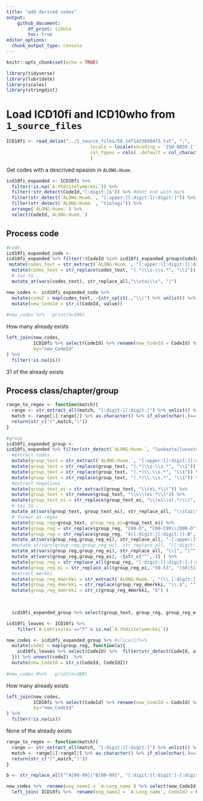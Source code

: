 ```yaml
---
title: "add derived codes"
output: 
    github_document:
        df_print: tibble
        toc: true
editor_options: 
  chunk_output_type: console
---
```


```r
knitr::opts_chunk$set(echo = TRUE)

library(tidyverse)
library(lubridate)
library(scales)
library(stringdist)
```


# Load ICD10fi and ICD10who from `1_source_files`

```r

ICD10fi <- read_delim("../1_source_files/58_1471433699473.txt", ";", 
                               locale = locale(encoding = 'ISO-8859-1'),
                               col_types = cols( .default = col_character() )
                               )

```

Get codes with a descrived epasion in `ALONG:Huom.`

```r
icd10fi_expanded <- ICD10fi %>% 
  filter(!is.na(`A:Yhdistelymerkki`)) %>% 
  filter(!str_detect(CodeId,"[:digit:]$")) %>% #dont end with mark
  filter(str_detect(`ALONG:Huom.`, "[:upper:][:digit:][:digit:]")) %>% 
  filter(str_detect(`ALONG:Huom.`, "tiologi")) %>% 
  arrange(`ALONG:Huom.`) %>% 
  select(CodeId,`ALONG:Huom.`) 
```



## Process code
```r
#code
icd10fi_expanded_code <- 
icd10fi_expanded %>% filter(!(CodeId %in% icd10fi_expanded_group$CodeId)) %>% 
 mutate(codes_text = str_extract(`ALONG:Huom.`, "[:upper:][:digit:][:digit:].*")) %>% 
  mutate(codes_text = str_replace(codes_text, "(.*)\\s-\\s.*", "\\1")) %>% 
  # tai to , 
  mutate_at(vars(codes_text), str_replace_all,"\\stai\\s", "|")
```

```r
new_codes <- icd10fi_expanded_code %>% 
  mutate(code2 = map(codes_text, ~{str_split(.,"\\|") %>% unlist() %>% as_tibble()})) %>% unnest(code2) %>% 
  mutate(new_CodeId = str_c(CodeId, value))
  
#new_codes %>%   print(n=300)

```

How many already exists
```r
left_join(new_codes, 
          ICD10fi %>% select(CodeId) %>% rename(new_CodeId = CodeId) %>% mutate(is=TRUE), 
          by="new_CodeId"
) %>%
  filter(!is.na(is))
```
31 of the already exists 





## Process class/chapter/group
```r
range_to_regex <- function(match){
  range <- str_extract_all(match, "[:digit:][:digit:]") %>% unlist() %>% as.integer()
  match <- range[1]:range[2] %>% as.character() %>% if_else(nchar(.)==1, str_c("0",.),.) %>% str_c(collapse = "|")
  return(str_c("(",match,")"))
}

#group
icd10fi_expanded_group <- 
icd10fi_expanded %>% filter(str_detect(`ALONG:Huom.`, "luokasta|luvusta|ryhmistä|ryhmästä|rymistä")) %>% 
  #extract codes
  mutate(group_text = str_extract(`ALONG:Huom.`, "[:upper:][:digit:][:digit:].*")) %>% 
  mutate(group_text = str_replace(group_text, "(.*)\\s-\\s.*", "\\1")) %>% 
  mutate(group_text = str_replace(group_text, "(.*)\\.\\s.*", "\\1")) %>% 
  mutate(group_text = str_replace(group_text, "(.*)\\.\\s.*", "\\1")) %>% 
  #extract negations
  mutate(group_text_ei = str_extract(group_text, "\\(ei.*\\)")) %>% 
  mutate(group_text = str_remove(group_text, "\\s\\(ei.*\\)")) %>% 
  mutate(group_text_ei = str_replace(group_text_ei, "\\(ei\\s(.*)\\)", "\\1")) %>% 
  # tai to , 
  mutate_at(vars(group_text, group_text_ei), str_replace_all, "\\stai\\sryhmistä\\s|\\stai\\sryhmästä\\s|,\\s|\\stai\\s", "|") %>%
  # format as regex
  mutate(group_reg=group_text, group_reg_ei=group_text_ei) %>% 
  mutate(group_reg = str_replace(group_reg, "C00-D", "C00-C99\\|D00-D")) %>% 
  mutate(group_reg = str_replace(group_reg, "A([:digit:][:digit:])-B", "A\\1-A99\\|B00-B")) %>% 
  mutate_at(vars(group_reg,group_reg_ei), str_replace_all, "-[:upper:]", "-" ) %>% 
  #mutate_at(vars(group_reg,group_reg_ei), str_replace_all, "([:digit:][:digit:]-[:digit:][:digit:])", "\\[\\1\\]" ) %>% 
  mutate_at(vars(group_reg,group_reg_ei), str_replace_all, "\\|", "|^" ) %>% 
  mutate_at(vars(group_reg,group_reg_ei), ~{str_c("^",.)} ) %>% 
  mutate(group_reg = str_replace_all(group_reg, "[:digit:][:digit:]-[:digit:][:digit:]", range_to_regex)) %>% 
  mutate(group_reg_ei = str_replace_all(group_reg_ei, "50-53", "(50|51|52|53)"))%>% 
  #extract merkki
  mutate(group_reg_4merkki = str_extract(`ALONG:Huom.`, "(\\.[:digit:])($|\\.$)")) %>% 
  mutate(group_reg_4merkki = str_replace(group_reg_4merkki, "\\.$", "")) %>% 
  mutate(group_reg_4merkki = str_c(group_reg_4merkki, "$") ) 

  
  
  icd10fi_expanded_group %>% select(group_text, group_reg, group_reg_ei, group_reg_4merkki) %>% print(n=300)

```


```r
icd10fi_leaves <- ICD10fi %>% 
    filter(`A:Lehtisolmu`=="T" & is.na(`A:Yhdistelymerkki`))
```




```r
new_codes <- icd10fi_expanded_group %>% #slice(1)%>% 
  mutate(code2 = map(group_reg, function(a){
    icd10fi_leaves %>% select(CodeId) %>%  filter(str_detect(CodeId, a)) %>% rename(CodeId2 = CodeId)
  })) %>% unnest(code2)  %>% 
  mutate(new_CodeId = str_c(CodeId, CodeId2))
  
#new_codes #%>%   print(n=300)

```

How many already exists
```r
left_join(new_codes, 
          ICD10fi %>% select(CodeId) %>% rename(new_CodeId = CodeId) %>% mutate(is=TRUE), 
          by="new_CodeId"
) %>%
  filter(!is.na(is))
```
None of the already exists 





```r
range_to_regex <- function(match){
  range <- str_extract_all(match, "[:digit:][:digit:]") %>% unlist() %>% as.integer()
  match <- range[1]:range[2] %>% as.character() %>% if_else(nchar(.)==1, str_c("0",.),.) %>% str_c(collapse = "|")
  return(str_c("(",match,")"))
}

b <- str_replace_all("^A[00-99]|^B[00-99]", "[:digit:][:digit:]-[:digit:][:digit:])", range_to_regex)
```








```r
new_codes %>%  rename(eng_name1 = `A:Long_name`) %>% select(new_CodeId, eng_name1,CodeId2) %>% 
  left_join( ICD10fi %>%  rename(eng_name2 = `A:Long_name`, CodeId2 = CodeId) %>% select(eng_name2, CodeId2), by="CodeId2") %>% view()
```













